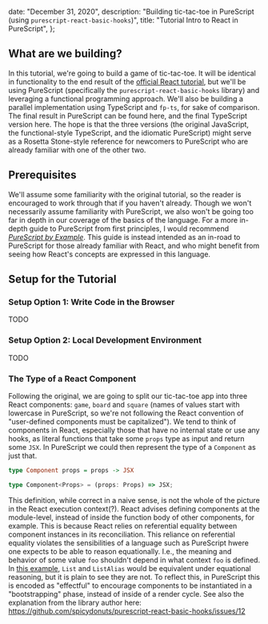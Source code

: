 
  date: "December 31, 2020",
  description:
    "Building tic-tac-toe in PureScript (using `purescript-react-basic-hooks`)",
  title: "Tutorial Intro to React in PureScript",
};

## What are we building?

In this tutorial, we're going to build a game of tic-tac-toe.
It will be identical in functionality to the end result of the [official React tutorial](https://reactjs.org/tutorial/tutorial.html), but we'll be using PureScript (specifically the `purescript-react-basic-hooks` library) and leveraging a functional programming approach.
We'll also be building a parallel implementation using TypeScript and `fp-ts`, for sake of comparison.
The final result in PureScript can be found here, and the final TypeScript version here.
The hope is that the three versions (the original JavaScript, the functional-style TypeScript, and the idiomatic PureScript) might serve as a Rosetta Stone-style reference for newcomers to PureScript who are already familiar with one of the other two.

<!-- The reader is encouraged to work through the original tutorial if you haven't yet, and we will be assuming some familiarity with React. We  -->

## Prerequisites

We'll assume some familiarity with the original tutorial, so the reader is encouraged to work through that if you haven't already.
Though we won't necessarily assume familiarity with PureScript, we also won't be going too far in depth in our coverage of the basics of the language.
For a more in-depth guide to PureScript from first principles, I would recommend [_PureScript by Example_](https://book.purescript.org/).
This guide is instead intended as an in-road to PureScript for those already familiar with React, and who might benefit from seeing how React's concepts are expressed in this language.

## Setup for the Tutorial

### Setup Option 1: Write Code in the Browser

TODO

### Setup Option 2: Local Development Environment

TODO

<!-- ### Starting Point

The starting point  -->

### The Type of a React Component

Following the original, we are going to split our tic-tac-toe app into three React components: `game`, `board` and `square` (names of values start with lowercase in PureScript, so we're not following the React convention of "user-defined components must be capitalized").
We tend to think of components in React, especially those that have no internal state or use any hooks, as literal functions that take some `props` type as input and return some `JSX`.
In PureScript we could then represent the type of a `Component` as just that.

<MultiCodeBlock>

```purescript
type Component props = props -> JSX
```

```typescript
type Component<Props> = (props: Props) => JSX;
```

</MultiCodeBlock>

This definition, while correct in a naive sense, is not the whole of the picture in the React execution context(?).
React advises defining components at the module-level, instead of inside the function body of other components, for example.
This is because React relies on referential equality between component instances in its reconciliation.
This reliance on referential equality violates the sensibilities of a language such as PureScript hwere one expects to be able to reason equationally.
I.e., the meaning and behavior of some value `foo` shouldn't depend in what context `foo` is defined.
In [this example](https://codesandbox.io/s/re-rendering-lists-9iweo?file=/src/App.js:652-661), `List` and `ListAlias` would be equivalent under equational reasoning, but it is plain to see they are not.
To reflect this, in PureScript this is encoded as "effectful" to encourage components to be instantiated in a "bootstrapping" phase, instead of inside of a render cycle.
See also the explanation from the library author here: https://github.com/spicydonuts/purescript-react-basic-hooks/issues/12
